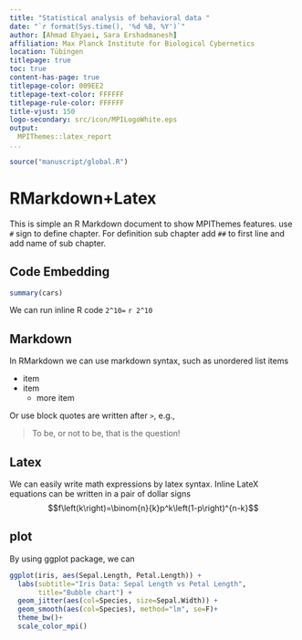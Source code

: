 ```yaml
---
title: "Statistical analysis of behavioral data "
date: "`r format(Sys.time(), '%d %B, %Y')`"
author: [Ahmad Ehyaei, Sara Ershadmanesh]
affiliation: Max Planck Institute for Biological Cybernetics 
location: Tübingen
titlepage: true
toc: true
content-has-page: true
titlepage-color: 009EE2
titlepage-text-color: FFFFFF
titlepage-rule-color: FFFFFF
title-vjust: 150
logo-secondary: src/icon/MPILogoWhite.eps
output:
  MPIThemes::latex_report
...
```


```r
source("manuscript/global.R")
```

# RMarkdown+Latex

This is simple an R Markdown document to show MPIThemes features.
use `#` sign to define chapter.
For definition sub chapter add `##` to first line and add name of sub chapter.

## Code Embedding

```r
summary(cars)
```

We can run inline R code `2^10=` `r 2^10`

## Markdown

In RMarkdown we can use markdown syntax, such as unordered list items

- item
- item
    - more item

Or use block quotes are written after `>`, e.g.,

> To be, or not to be, that is the question!

## Latex

We can easily write math expressions by latex syntax. 
Inline LateX equations can be written in a pair of dollar signs
$$f\left(k\right)=\binom{n}{k}p^k\left(1-p\right)^{n-k}$$

## plot

By using ggplot package, we can  

```r
ggplot(iris, aes(Sepal.Length, Petal.Length)) + 
  labs(subtitle="Iris Data: Sepal Length vs Petal Length",
       title="Bubble chart") + 
  geom_jitter(aes(col=Species, size=Sepal.Width)) + 
  geom_smooth(aes(col=Species), method="lm", se=F)+
  theme_bw()+
  scale_color_mpi()
```

